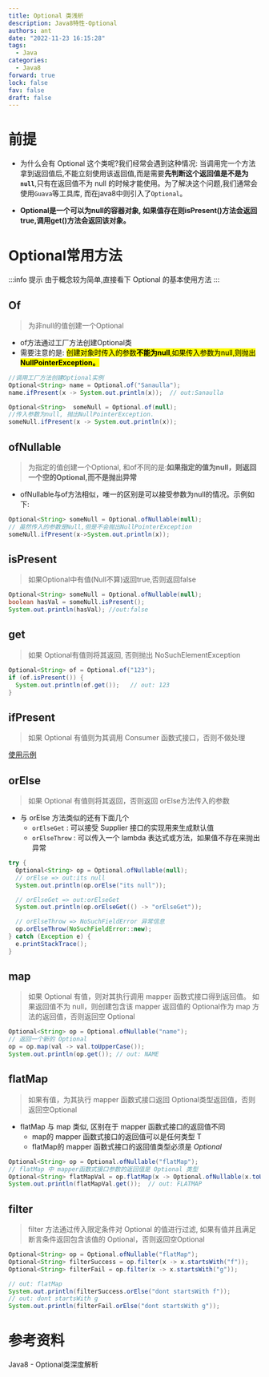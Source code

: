```yaml
---
title: Optional 类浅析
description: Java8特性-Optional
authors: ant
date: "2022-11-23 16:15:28"
tags:
  - Java
categories:
  - Java8
forward: true
lock: false
fav: false
draft: false
---
```


# 前提

- 为什么会有 Optional 这个类呢?我们经常会遇到这种情况: 当调用完一个方法拿到返回值后,不能立刻使用该返回值,而是需要**先判断这个返回值是不是为`null`**,只有在返回值不为 null 的时候才能使用。为了解决这个问题,我们通常会使用`Guava`等工具库, 而在java8中则引入了`Optional`。

- **Optional是一个可以为null的容器对象, 如果值存在则isPresent()方法会返回true,调用get()方法会返回该对象。**

# Optional常用方法

:::info 提示
由于概念较为简单,直接看下 Optional 的基本使用方法
:::

## Of

> 为非null的值创建一个Optional

- of方法通过工厂方法创建Optional类
- 需要注意的是: <mark>创建对象时传入的参数**不能为null**,如果传入参数为null,则抛出 **NullPointerException。**</mark>

```java
//调用工厂方法创建Optional实例
Optional<String> name = Optional.of("Sanaulla");
name.ifPresent(x -> System.out.println(x));  // out:Sanaulla

Optional<String>  someNull = Optional.of(null);
//传入参数为null, 抛出NullPointerException.
someNull.ifPresent(x -> System.out.println(x));
```

## ofNullable

> 为指定的值创建一个Optional, 和of不同的是:**如果指定的值为null，则返回一个空的Optional,而不是抛出异常**

- ofNullable与of方法相似，唯一的区别是可以接受参数为null的情况。示例如下:

```java
Optional<String> someNull = Optional.ofNullable(null);
// 虽然传入的参数是Null,但是不会抛出NullPointerException
someNull.ifPresent(x->System.out.println(x));
```

## isPresent

> 如果Optional中有值(Null不算)返回true,否则返回false

```java
Optional<String> someNull = Optional.ofNullable(null);
boolean hasVal = someNull.isPresent();
System.out.println(hasVal); //out:false
```

## get

> 如果 Optional有值则将其返回, 否则抛出 NoSuchElementException

```java
Optional<String> of = Optional.of("123");
if (of.isPresent()) {
  System.out.println(of.get());   // out: 123
}
```

## ifPresent

> 如果 Optional 有值则为其调用 Consumer 函数式接口，否则不做处理

[使用示例](optional#ofnullable)

## orElse

> 如果 Optional 有值则将其返回，否则返回 orElse方法传入的参数

- 与 orElse 方法类似的还有下面几个
   - `orElseGet` : 可以接受 Supplier 接口的实现用来生成默认值
   - `orElseThrow` : 可以传入一个 lambda 表达式或方法，如果值不存在来抛出异常

```java
try {
  Optional<String> op = Optional.ofNullable(null);
  // orElse => out:its null
  System.out.println(op.orElse("its null"));

  // orElseGet => out:orElseGet
  System.out.println(op.orElseGet(() -> "orElseGet"));

  // orElseThrow => NoSuchFieldError 异常信息
  op.orElseThrow(NoSuchFieldError::new);
} catch (Exception e) {
  e.printStackTrace();
}
```

## map

> 如果 Optional 有值，则对其执行调用 mapper 函数式接口得到返回值。
> 如果返回值不为 null，则创建包含该 mapper 返回值的 Optional作为 map 方法的返回值，否则返回空 Optional

```java
Optional<String> op = Optional.ofNullable("name");
// 返回一个新的 Optional
op = op.map(val -> val.toUpperCase());
System.out.println(op.get()); // out: NAME
```

## flatMap

> 如果有值，为其执行 mapper 函数式接口返回 Optional类型返回值，否则返回空Optional

- flatMap 与 map 类似, 区别在于 mapper 函数式接口的返回值不同
   - map的 mapper 函数式接口的返回值可以是任何类型 T
   - flatMap的 mapper 函数式接口的返回值类型必须是 *Optional*

```java
Optional<String> op = Optional.ofNullable("flatMap");
// flatMap 中 mapper函数式接口参数的返回值是 Optional 类型
Optional<String> flatMapVal = op.flatMap(x -> Optional.ofNullable(x.toUpperCase()));
System.out.println(flatMapVal.get());  // out: FLATMAP
```

## filter

> filter 方法通过传入限定条件对 Optional 的值进行过滤, 如果有值并且满足断言条件返回包含该值的 Optional，否则返回空Optional

```java
Optional<String> op = Optional.ofNullable("flatMap");
Optional<String> filterSuccess = op.filter(x -> x.startsWith("f"));
Optional<String> filterFail = op.filter(x -> x.startsWith("g"));

// out: flatMap
System.out.println(filterSuccess.orElse("dont startsWith f"));
// out: dont startsWith g
System.out.println(filterFail.orElse("dont startsWith g"));
```

# 参考资料

<app-link to="https://pdai.tech/md/java/java8/java8-optional.html" class="sourceLink">Java8 - Optional类深度解析</app-link>


